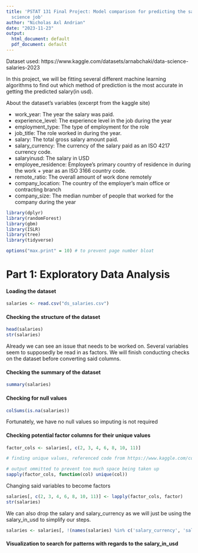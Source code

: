 ```yaml
---
title: 'PSTAT 131 Final Project: Model comparison for predicting the salary of a data
  science job'
author: "Nicholas Axl Andrian"
date: "2023-11-23"
output:
  html_document: default
  pdf_document: default
---
```


Dataset used: https://www.kaggle.com/datasets/arnabchaki/data-science-salaries-2023

In this project, we will be fitting several different machine learning algorithms to find out which method of prediction is the most accurate in getting the predicted salary(in usd).

About the dataset's variables (excerpt from the kaggle site)

+ work_year: The year the salary was paid.
+ experience_level: The experience level in the job during the year
+ employment_type: The type of employment for the role
+ job_title: The role worked in during the year.
+ salary: The total gross salary amount paid.
+ salary_currency: The currency of the salary paid as an ISO 4217 currency code.
+ salaryinusd: The salary in USD
+ employee_residence: Employee's primary country of residence in during the work + year as an ISO 3166 country code.
+ remote_ratio: The overall amount of work done remotely
+ company_location: The country of the employer's main office or contracting branch
+ company_size: The median number of people that worked for the company during the year

```r
library(dplyr)
library(randomForest)
library(gbm)
library(ISLR)
library(tree)
library(tidyverse)

options("max.print" = 10) # to prevent page number bloat
```

# Part 1: Exploratory Data Analysis

#### Loading the dataset
```r
salaries <- read.csv("ds_salaries.csv")
```
#### Checking the structure of the dataset
```r
head(salaries)
str(salaries)
```
Already we can see an issue that needs to be worked on. Several variables seem to supposedly be read in as factors. We will finish conducting checks on the dataset before converting said columns.


#### Checking the summary of the dataset
```r
summary(salaries)
```
#### Checking for null values
```r
colSums(is.na(salaries))
```
Fortunately, we have no null values so imputing is not required

#### Checking potential factor columns for their unique values
```r
factor_cols <- salaries[, c(2, 3, 4, 6, 8, 10, 11)]

# finding unique values, referenced code from https://www.kaggle.com/code/abdulfaheem11/data-science-salaries-2023-analysis

# output ommitted to prevent too much space being taken up
sapply(factor_cols, function(col) unique(col))
```

Changing said variables to become factors

```r
salaries[, c(2, 3, 4, 6, 8, 10, 11)] <- lapply(factor_cols, factor)
str(salaries)
```
We can also drop the salary and salary_currency as we will just be using the salary_in_usd to simplify our steps. 

```r
salaries <- salaries[, !(names(salaries) %in% c('salary_currency', 'salary'))]
```

#### Visualization to search for patterns with regards to the salary_in_usd



